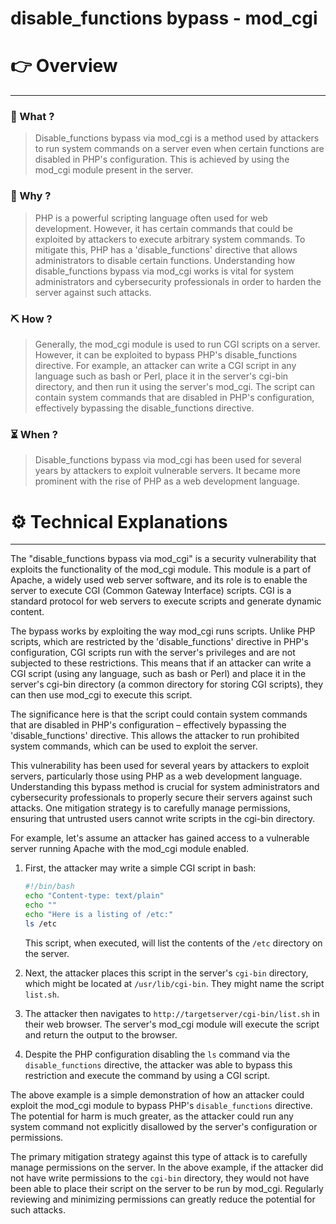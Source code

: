 # disable_functions bypass - mod_cgi


# 👉 Overview

---

### 👀 What ?

> Disable_functions bypass via mod_cgi is a method used by attackers to run system commands on a server even when certain functions are disabled in PHP's configuration. This is achieved by using the mod_cgi module present in the server.
> 

### 🧐 Why ?

> PHP is a powerful scripting language often used for web development. However, it has certain commands that could be exploited by attackers to execute arbitrary system commands. To mitigate this, PHP has a 'disable_functions' directive that allows administrators to disable certain functions. Understanding how disable_functions bypass via mod_cgi works is vital for system administrators and cybersecurity professionals in order to harden the server against such attacks.
> 

### ⛏️ How ?

> Generally, the mod_cgi module is used to run CGI scripts on a server. However, it can be exploited to bypass PHP's disable_functions directive. For example, an attacker can write a CGI script in any language such as bash or Perl, place it in the server's cgi-bin directory, and then run it using the server's mod_cgi. The script can contain system commands that are disabled in PHP's configuration, effectively bypassing the disable_functions directive.
> 

### ⏳ When ?

> Disable_functions bypass via mod_cgi has been used for several years by attackers to exploit vulnerable servers. It became more prominent with the rise of PHP as a web development language.
> 

# ⚙️ Technical Explanations

---

The "disable_functions bypass via mod_cgi" is a security vulnerability that exploits the functionality of the mod_cgi module. This module is a part of Apache, a widely used web server software, and its role is to enable the server to execute CGI (Common Gateway Interface) scripts. CGI is a standard protocol for web servers to execute scripts and generate dynamic content.

The bypass works by exploiting the way mod_cgi runs scripts. Unlike PHP scripts, which are restricted by the 'disable_functions' directive in PHP's configuration, CGI scripts run with the server's privileges and are not subjected to these restrictions. This means that if an attacker can write a CGI script (using any language, such as bash or Perl) and place it in the server's cgi-bin directory (a common directory for storing CGI scripts), they can then use mod_cgi to execute this script.

The significance here is that the script could contain system commands that are disabled in PHP's configuration – effectively bypassing the 'disable_functions' directive. This allows the attacker to run prohibited system commands, which can be used to exploit the server.

This vulnerability has been used for several years by attackers to exploit servers, particularly those using PHP as a web development language. Understanding this bypass method is crucial for system administrators and cybersecurity professionals to properly secure their servers against such attacks. One mitigation strategy is to carefully manage permissions, ensuring that untrusted users cannot write scripts in the cgi-bin directory.

For example, let's assume an attacker has gained access to a vulnerable server running Apache with the mod_cgi module enabled.

1. First, the attacker may write a simple CGI script in bash:
    
    ```bash
    #!/bin/bash
    echo "Content-type: text/plain"
    echo ""
    echo "Here is a listing of /etc:"
    ls /etc
    
    ```
    
    This script, when executed, will list the contents of the `/etc` directory on the server.
    
2. Next, the attacker places this script in the server's `cgi-bin` directory, which might be located at `/usr/lib/cgi-bin`. They might name the script `list.sh`.
3. The attacker then navigates to `http://targetserver/cgi-bin/list.sh` in their web browser. The server's mod_cgi module will execute the script and return the output to the browser.
4. Despite the PHP configuration disabling the `ls` command via the `disable_functions` directive, the attacker was able to bypass this restriction and execute the command by using a CGI script.

The above example is a simple demonstration of how an attacker could exploit the mod_cgi module to bypass PHP's `disable_functions` directive. The potential for harm is much greater, as the attacker could run any system command not explicitly disallowed by the server's configuration or permissions.

The primary mitigation strategy against this type of attack is to carefully manage permissions on the server. In the above example, if the attacker did not have write permissions to the `cgi-bin` directory, they would not have been able to place their script on the server to be run by mod_cgi. Regularly reviewing and minimizing permissions can greatly reduce the potential for such attacks.

